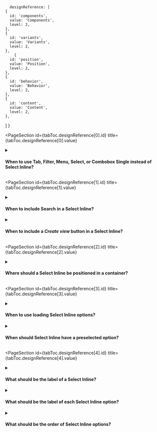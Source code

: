
      designReference: [
    {
      id: 'components',
      value: 'Components',
      level: 2,
    },
    {
      id: 'variants',
      value: 'Variants',
      level: 2,
    },
        {
      id: 'position',
      value: 'Position',
      level: 2,
    },
    {
      id: 'behavior',
      value: 'Behavior',
      level: 2,
    },
    {
      id: 'content',
      value: 'Content',
      level: 2,
    },
  ]
}

<PageSection
  id={tabToc.designReference[0].id}
  title={tabToc.designReference[0].value}
>

<details>
  <summary><h4>When to use Tab, Filter, Menu, Select, or Combobox Single instead of Select Inline?</h4></summary>
  <div>
    <ul>
        <li>Choose a Tab when there are less than five options or they should be more prominent.</li>
        <li>Choose a Filter when there is a complete set of data that can be narrowed according to specific criteria to help find relevant information.</li>
        <li>Choose a Menu when the options are actions that modify data or lead the merchant to other containers.</li>
        <li>Choose a Select when there are up to five options and they need to be saved afterwards through a form.</li>
        <li>Choose a Combobox Single when there are more than five options and they need to be saved afterwards through a form.</li>
    </ul>
  </div>
</details>

</PageSection>

<PageSection
  id={tabToc.designReference[1].id}
  title={tabToc.designReference[1].value}
>

<details>
  <summary><h4>When to include Search in a Select Inline?</h4></summary>
  <div>When there are more than five Select Inline options.</div>
</details>

<details>
  <summary><h4>When to include a <em>Create view</em> button in a Select Inline?</h4></summary>
  <div>When the merchant can save their customized views as Select Inline options to reuse later.</div>
</details>

</PageSection>

<PageSection
  id={tabToc.designReference[2].id}
  title={tabToc.designReference[2].value}
>

<details>
  <summary><h4>Where should a Select Inline be positioned in a container?</h4></summary>
  <div>Considering left-to-right interfaces, position the Select Inline in the top left of the container, in its header, either replacing the title or below it.</div>
</details>

</PageSection>

<PageSection
  id={tabToc.designReference[3].id}
  title={tabToc.designReference[3].value}
>

<details>
  <summary><h4>When to use loading Select Inline options?</h4></summary>
  <div>
    When options take more than one second to load for the first time or during a search.
  </div>
  <br />
  <div>
    <strong>What to avoid:</strong>
    <div>
        Don't show the loading state after an option is triggered. The popover should immediately close and a loading state should be displayed in the parent container if necessary.
    </div>
  </div>
</details>

<details>
  <summary><h4>When should Select Inline have a preselected option?</h4></summary>
  <div>The first Select Inline option should always be preselected, to simplify the flow of an user who wants to go through all views and avoid confusion.</div>
</details>

</PageSection>

<PageSection
  id={tabToc.designReference[4].id}
  title={tabToc.designReference[4].value}
>

<details>
  <summary><h4> What should be the label of a Select Inline?</h4></summary>
  <div>
    In most cases, the Select Inline options should have self-explanatory labels that describe the information being displayed. When there's already a title that serves this purpose, the Select Inline label can be hidden to avoid redundancy.
  </div>
  <br />
  <div>
    When the purpose is not only to switch between views, but to customize a view in some way, add a label to the Select Inline to describe the customization. In this case, the option label complements the Select Inline label. For example, a <em>Sort by</em> Select Inline label with the options <em>Alphabetical order</em>, <em>Most recent</em>, and <em>Least recent</em>.
  </div>
  <br />
  <div>
    <strong>What to avoid:</strong>
    <div>
       Don't leave a Select Inline without an alternative label. Add it for accessibility in the implementation through the <code>aria-label</code> prop.
    </div>
  </div>
</details>

<details>
  <summary><h4>What should be the label of each Select Inline option?</h4></summary>
  <div>
    <ul>
        <li>Write the label so that it describes the content of the view or the customization option.</li>
        <li>Use sentence case, but capitalize proper nouns.</li>
        <li>Use short labels. Prefer two words maximum.</li>
    </ul>
  </div>
  <br />
  <div>
    <strong>What to avoid:</strong>
      <ul>
        <li>Don't write labels that vary a lot in length between options.</li>
        <li>Don't use personal pronouns. For example, write <em>Highest grossing products</em> instead of <em>My highest grossing products</em>.</li>
        <li>Don't include redundant words. For example, use only <em>Most recent</em> and <em>Least recent</em> instead of <em>Sort by most recent</em> and <em>Sort by least recent</em>.</li>
      </ul>
  </div>
</details>

<details>
  <summary><h4> What should be the order of Select Inline options?</h4></summary>
  <div>
    Order them using one of the following criteria:
      <ul>
        <li>Most to least frequently used.</li>
        <li>Alphabetical order.</li>
      </ul>
  </div>
</details>

</PageSection>